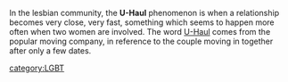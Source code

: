 In the lesbian community, the '''U-Haul''' phenomenon is when a relationship becomes very close, very fast, something which seems to happen more often when two women are involved. The word [[U-Haul]] comes from the popular moving company, in reference to the couple moving in together after only a few dates.


[[category:LGBT]]
{{lgbt-stub}}